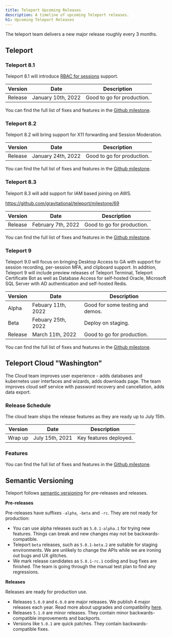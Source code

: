 ```yaml
---
title: Teleport Upcoming Releases
description: A timeline of upcoming Teleport releases.
h1: Upcoming Teleport Releases
---
```


The teleport team delivers a new major release roughly every 3 months.

## Teleport

### Teleport 8.1

Teleport 8.1 will introduce [RBAC for sessions](https://goteleport.com/docs/access-controls/reference/?scope=enterprise#rbac-for-sessions) support.

| Version     | Date               | Description                      |
| ----------- | ------------------ | -------------------------------- |
| Release     | January 10th, 2022 | Good to go for production.       |

You can find the full list of fixes and features in the [Github milestone](https://github.com/gravitational/teleport/milestone/63).

### Teleport 8.2

Teleport 8.2 will bring support for X11 forwarding and Session Moderation.

| Version     | Date               | Description                      |
| ----------- | ------------------ | -------------------------------- |
| Release     | January 24th, 2022 | Good to go for production.       |

You can find the full list of fixes and features in the [Github milestone](https://github.com/gravitational/teleport/milestone/66).

### Teleport 8.3

Teleport 8.3 will add support for IAM based joining on AWS.

https://github.com/gravitational/teleport/milestone/69

| Version     | Date               | Description                      |
| ----------- | ------------------ | -------------------------------- |
| Release     | February 7th, 2022 | Good to go for production.       |

You can find the full list of fixes and features in the [Github milestone](https://github.com/gravitational/teleport/milestone/69).

### Teleport 9

Teleport 9.0 will focus on bringing Desktop Access to GA with support for
session recording, per-session MFA, and clipboard support. In addition, Teleport
9 will include preview releases of Teleport Terminal, Teleport Certificate Bot
as well as Database Access for self-hosted Oracle, Microsoft SQL Server with AD
authentication and self-hosted Redis.

| Version     | Date               | Description                      |
| ----------- | ------------------ | -------------------------------- |
| Alpha       | Febuary 11th, 2022 | Good for some testing and demos. |
| Beta        | Febuary 25th, 2022 | Deploy on staging.               |
| Release     | March 11th, 2022   | Good to go for production.       |

You can find the full list of fixes and features in the [Github milestone](https://github.com/gravitational/teleport/milestone/64).

## Teleport Cloud "Washington"

The Cloud team improves user experience - adds databases and kubernetes user interfaces
and wizards, adds downloads page.
The team improves cloud self service with password recovery and cancellation, adds data export.

### Release Schedule

The cloud team ships the release features as they are ready up to July 15th.

| Version | Date | Description |
| - | - | - |
| Wrap up | July 15th, 2021 | Key features deployed. |

### Features

You can find the full list of fixes and features in the
[Github milestone](https://github.com/gravitational/teleport/milestone/54).

## Semantic Versioning

Teleport follows [semantic versioning](https://semver.org/) for pre-releases and releases.

**Pre-releases**

Pre-releases have suffixes `-alpha`, `-beta` and `-rc`.
They are not ready for production:

- You can use alpha releases such as `5.0.1-alpha.1` for trying new features.
  Things can break and new changes may not be backwards-compatible.
- Teleport `beta` releases, such as `5.0.1-beta.2` are suitable for staging environments.
  We are unlikely to change the APIs while we are ironing out bugs and UX glitches.
- We mark release candidates as `5.0.1-rc.1` coding and bug fixes are finished.
  The team is going through the manual test plan to find any regressions.

**Releases**

Releases are ready for production use.

- Releases `5.0.0` and `6.0.0` are major releases. We publish 4 major releases each year.
  Read more about upgrades and compatibility [here](../setup/operations/upgrading.mdx).
- Releases `5.1.0` are minor releases. They contain minor backwards-compatible improvements and backports.
- Versions like `5.0.1` are quick patches. They contain backwards-compatible fixes.
